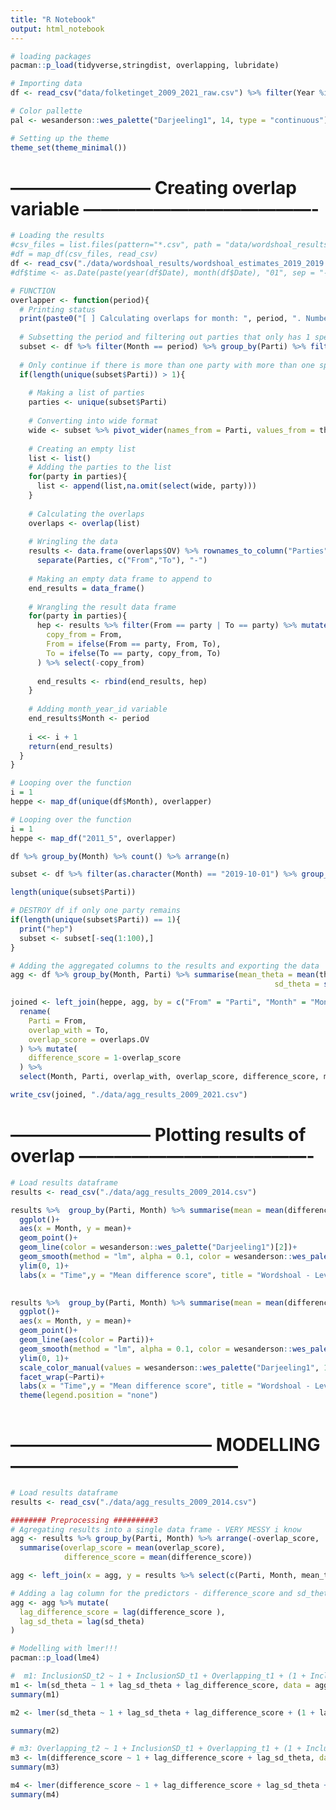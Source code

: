 ```yaml
---
title: "R Notebook"
output: html_notebook
---
```


```r
# loading packages
pacman::p_load(tidyverse,stringdist, overlapping, lubridate)
```

```r
# Importing data
df <- read_csv("data/folketinget_2009_2021_raw.csv") %>% filter(Year %in% c(2019, 2020))

# Color pallette
pal <- wesanderson::wes_palette("Darjeeling1", 14, type = "continuous")

# Setting up the theme
theme_set(theme_minimal())
```

# ------------------------ Creating overlap variable ----------------------------------------
```r
# Loading the results
#csv_files = list.files(pattern="*.csv", path = "data/wordshoal_results/", full.names = T) 
#df = map_df(csv_files, read_csv)
df <- read_csv("./data/wordshoal_results/wordshoal_estimates_2019_2019.csv")
#df$time <- as.Date(paste(year(df$Date), month(df$Date), "01", sep = "-"))

```



```r
# FUNCTION
overlapper <- function(period){
  # Printing status
  print(paste0("[ ] Calculating overlaps for month: ", period, ". Number: ", i, " out of ", as.character(length(unique(df$Month)))))
  
  # Subsetting the period and filtering out parties that only has 1 speech in a month
  subset <- df %>% filter(Month == period) %>% group_by(Parti) %>% filter(n() > 1) %>% ungroup()
  
  # Only continue if there is more than one party with more than one speech
  if(length(unique(subset$Parti)) > 1){
  
    # Making a list of parties
    parties <- unique(subset$Parti)
    
    # Converting into wide format
    wide <- subset %>% pivot_wider(names_from = Parti, values_from = theta) 
    
    # Creating an empty list
    list <- list()
    # Adding the parties to the list
    for(party in parties){
      list <- append(list,na.omit(select(wide, party)))
    }
    
    # Calculating the overlaps
    overlaps <- overlap(list)
    
    # Wringling the data
    results <- data.frame(overlaps$OV) %>% rownames_to_column("Parties") %>% 
      separate(Parties, c("From","To"), "-")
    
    # Making an empty data frame to append to
    end_results = data_frame()
    
    # Wrangling the result data frame
    for(party in parties){
      hep <- results %>% filter(From == party | To == party) %>% mutate(
        copy_from = From,
        From = ifelse(From == party, From, To),
        To = ifelse(To == party, copy_from, To)
      ) %>% select(-copy_from)
      
      end_results <- rbind(end_results, hep)
    }
    
    # Adding month_year_id variable
    end_results$Month <- period
    
    i <<- i + 1
    return(end_results)
  }
}

```

```r
# Looping over the function
i = 1
heppe <- map_df(unique(df$Month), overlapper)

```

```r
# Looping over the function
i = 1
heppe <- map_df("2011_5", overlapper)
```

```r
df %>% group_by(Month) %>% count() %>% arrange(n)

subset <- df %>% filter(as.character(Month) == "2019-10-01") %>% group_by(Parti) %>% filter(n() > 1) %>% ungroup() 

length(unique(subset$Parti))

# DESTROY df if only one party remains
if(length(unique(subset$Parti)) == 1){
  print("hep")
  subset <- subset[-seq(1:100),]
}
```


```r
# Adding the aggregated columns to the results and exporting the data
agg <- df %>% group_by(Month, Parti) %>% summarise(mean_theta = mean(theta), 
                                                           sd_theta = sd(theta))

joined <- left_join(heppe, agg, by = c("From" = "Parti", "Month" = "Month")) %>% 
  rename(
    Parti = From,
    overlap_with = To,
    overlap_score = overlaps.OV
  ) %>% mutate(
    difference_score = 1-overlap_score
  ) %>% 
  select(Month, Parti, overlap_with, overlap_score, difference_score, mean_theta, sd_theta)

write_csv(joined, "./data/agg_results_2009_2021.csv")
```


# ------------------------ Plotting results of overlap ----------------------------------------
```r
# Load results dataframe
results <- read_csv("./data/agg_results_2009_2014.csv")
```

```r
results %>%  group_by(Parti, Month) %>% summarise(mean = mean(difference_score)) %>% ungroup() %>% group_by(Month) %>% summarise(mean = mean(mean)) %>% ungroup() %>% 
  ggplot()+
  aes(x = Month, y = mean)+
  geom_point()+
  geom_line(color = wesanderson::wes_palette("Darjeeling1")[2])+
  geom_smooth(method = "lm", alpha = 0.1, color = wesanderson::wes_palette("Darjeeling1")[1], size = 0.5)+
  ylim(0, 1)+
  labs(x = "Time",y = "Mean difference score", title = "Wordshoal - Level of polarization in Folketinget")
  
```

```r
results %>%  group_by(Parti, Month) %>% summarise(mean = mean(difference_score)) %>% ungroup() %>% 
  ggplot()+
  aes(x = Month, y = mean)+
  geom_point()+
  geom_line(aes(color = Parti))+
  geom_smooth(method = "lm", alpha = 0.1, color = wesanderson::wes_palette("Darjeeling1")[1], size = 0.5)+
  ylim(0, 1)+
  scale_color_manual(values = wesanderson::wes_palette("Darjeeling1", 10, type = "continuous")[2:10])+
  facet_wrap(~Parti)+
  labs(x = "Time",y = "Mean difference score", title = "Wordshoal - Level of polarization in Folketinget per party")+
  theme(legend.position = "none")
  
```


# ----------------------------------- MODELLING ---------------------------------------

```r
# Load results dataframe
results <- read_csv("./data/agg_results_2009_2014.csv")

######## Preprocessing #########3
# Agregating results into a single data frame - VERY MESSY i know
agg <- results %>% group_by(Parti, Month) %>% arrange(-overlap_score, .by_group = TRUE) %>% slice(1:3) %>%
  summarise(overlap_score = mean(overlap_score),
            difference_score = mean(difference_score)) 

agg <- left_join(x = agg, y = results %>% select(c(Parti, Month, mean_theta, sd_theta)), by = c("Parti" = "Parti", "Month" = "Month")) %>% group_by(Parti, Month) %>% slice(1) %>% ungroup()

# Adding a lag column for the predictors - difference_score and sd_theta
agg <- agg %>% mutate(
  lag_difference_score = lag(difference_score ),
  lag_sd_theta = lag(sd_theta)
)
```

```r
# Modelling with lmer!!!
pacman::p_load(lme4)

#  m1: InclusionSD_t2 ~ 1 + InclusionSD_t1 + Overlapping_t1 + (1 + InclusionSD_t1 + Overlapping_t1 | Party)
m1 <- lm(sd_theta ~ 1 + lag_sd_theta + lag_difference_score, data = agg)
summary(m1)

m2 <- lmer(sd_theta ~ 1 + lag_sd_theta + lag_difference_score + (1 + lag_sd_theta + lag_difference_score | Parti), data = agg)

summary(m2)
```


```r
# m3: Overlapping_t2 ~ 1 + InclusionSD_t1 + Overlapping_t1 + (1 + InclusionSD_t1 + Overlapping_t1 | Party)
m3 <- lm(difference_score ~ 1 + lag_difference_score + lag_sd_theta, data = agg)
summary(m3)

m4 <- lmer(difference_score ~ 1 + lag_difference_score + lag_sd_theta + (1 + lag_difference_score + lag_sd_theta | Parti), data = agg)
summary(m4)
```

